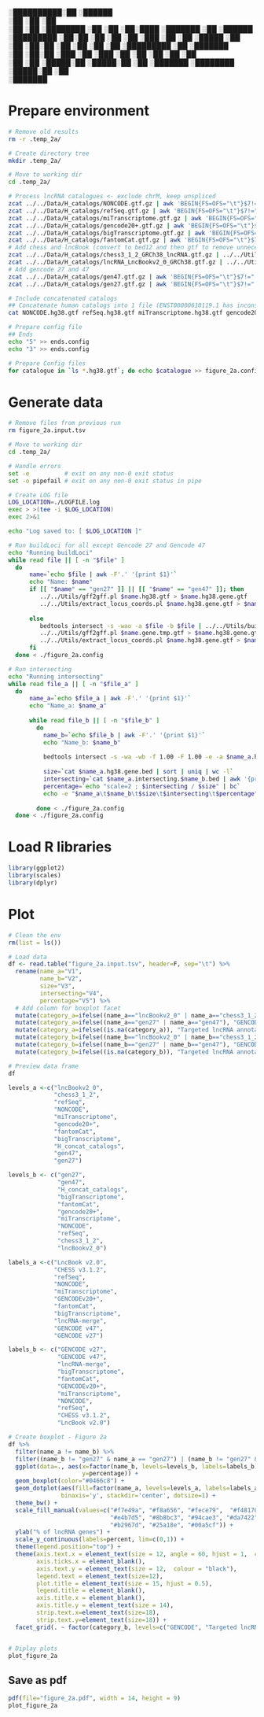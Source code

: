 ░██████████░██                                              ░██████             
░██                                                        ░██   ░██            
░██        ░██ ░████████ ░██    ░██ ░██░████  ░███████           ░██  ░██████   
░█████████ ░██░██    ░██ ░██    ░██ ░███     ░██    ░██      ░█████        ░██  
░██        ░██░██    ░██ ░██    ░██ ░██      ░█████████     ░██       ░███████  
░██        ░██░██   ░███ ░██   ░███ ░██      ░██           ░██       ░██   ░██  
░██        ░██ ░█████░██  ░█████░██ ░██       ░███████     ░████████  ░█████░██ 
                     ░██                                                        
               ░███████                                                         
                                                                                
# Prepare environment
```bash
# Remove old results
rm -r .temp_2a/

# Create directory tree
mkdir .temp_2a/

# Move to working dir
cd .temp_2a/

# Process lncRNA catalogues <- exclude chrM, keep unspliced
zcat ../../Data/H_catalogs/NONCODE.gtf.gz | awk 'BEGIN{FS=OFS="\t"}$7!="."' | awk '$1 ~ /^chr[0-9XY]{1,2}$/ {print $0}' | grep "\S" > NONCODE.hg38.gtf
zcat ../../Data/H_catalogs/refSeq.gtf.gz | awk 'BEGIN{FS=OFS="\t"}$7!="."' | awk '$1 ~ /^chr[0-9XY]{1,2}$/ {print $0}' | grep "\S" > refSeq.hg38.gtf
zcat ../../Data/H_catalogs/miTranscriptome.gtf.gz | awk 'BEGIN{FS=OFS="\t"}$7!="."' | awk '$1 ~ /^chr[0-9XY]{1,2}$/ {print $0}' | grep "\S" > miTranscriptome.hg38.gtf
zcat ../../Data/H_catalogs/gencode20+.gtf.gz | awk 'BEGIN{FS=OFS="\t"}$7!="."' | awk '$1 ~ /^chr[0-9XY]{1,2}$/ {print $0}' | grep "\S" > gencode20+.hg38.gtf
zcat ../../Data/H_catalogs/bigTranscriptome.gtf.gz | awk 'BEGIN{FS=OFS="\t"}$7!="."' | awk '$1 ~ /^chr[0-9XY]{1,2}$/ {print $0}' | grep "\S" > bigTranscriptome.hg38.gtf
zcat ../../Data/H_catalogs/fantomCat.gtf.gz | awk 'BEGIN{FS=OFS="\t"}$7!="."' | awk '$1 ~ /^chr[0-9XY]{1,2}$/ {print $0}' | grep "\S" > fantomCat.hg38.gtf
# Add chess and lncBook (convert to bed12 and then gtf to remove unnecessary data)
zcat ../../Data/H_catalogs/chess3_1_2_GRCh38_lncRNA.gtf.gz | ../../Utils/gff2bed_full.pl - | awk 'BEGIN{FS=OFS="\t"}$6!="."' | awk '$1 ~ /^chr[0-9XY]{1,2}$/ {print $0}' | grep "\S" | ../../Utils/bed12togff - > chess3_1_2.hg38.gtf
zcat ../../Data/H_catalogs/lncRNA_LncBookv2_0_GRCh38.gtf.gz | ../../Utils/gff2bed_full.pl - | awk 'BEGIN{FS=OFS="\t"}$6!="."' | awk '$1 ~ /^chr[0-9XY]{1,2}$/ {print $0}' | grep "\S" | ../../Utils/bed12togff - > lncBookv2_0.hg38.gtf
# Add gencode 27 and 47 
zcat ../../Data/H_catalogs/gen47.gtf.gz | awk 'BEGIN{FS=OFS="\t"}$7!="."' | awk '$1 ~ /^chr[0-9XY]{1,2}$/ {print $0}' | awk '$3=="exon"' | grep "\S" > gen47.hg38.gtf
zcat ../../Data/H_catalogs/gen27.gtf.gz | awk 'BEGIN{FS=OFS="\t"}$7!="."' | awk '$1 ~ /^chr[0-9XY]{1,2}$/ {print $0}' | awk '$3=="exon"' | grep "\S" > gen27.hg38.gtf

# Include concatenated catalogs
## Concatenate human catalogs into 1 file (ENST00000610119.1 has inconsistent strand); remove chrM
cat NONCODE.hg38.gtf refSeq.hg38.gtf miTranscriptome.hg38.gtf gencode20+.hg38.gtf bigTranscriptome.hg38.gtf fantomCat.hg38.gtf | ../../Utils/gff2bed_full.pl - | sort | uniq | grep -vFw "ENST00000610119.1" | awk 'BEGIN{FS=OFS="\t"}$6!="."' | awk '$1 ~ /^chr[0-9XY]{1,2}$/ {print $0}' | grep "\S" | ../../Utils/bed12togff - | ../../Utils/sortgff - | ../../Utils/tmerge --exonOverhangTolerance 8 --tmPrefix IC - | grep '\S' > H_concat_catalogs.hg38.gtf

# Prepare config file
## Ends
echo "5" >> ends.config
echo "3" >> ends.config

# Prepare Config files
for catalogue in `ls *.hg38.gtf`; do echo $catalogue >> figure_2a.config; done
```

# Generate data
```bash

# Remove files from previous run
rm figure_2a.input.tsv

# Move to working dir
cd .temp_2a/

# Handle errors
set -e          # exit on any non-0 exit status
set -o pipefail # exit on any non-0 exit status in pipe

# Create LOG file
LOG_LOCATION=./LOGFILE.log
exec > >(tee -i $LOG_LOCATION)
exec 2>&1

echo "Log saved to: [ $LOG_LOCATION ]"

# Run buildLoci for all except Gencode 27 and Gencode 47
echo "Running buildLoci"
while read file || [ -n "$file" ]
  do
      name=`echo $file | awk -F'.' '{print $1}'`
      echo "Name: $name"
      if [[ "$name" == "gen27" ]] || [[ "$name" == "gen47" ]]; then
         ../../Utils/gff2gff.pl $name.hg38.gtf > $name.hg38.gene.gtf
         ../../Utils/extract_locus_coords.pl $name.hg38.gene.gtf > $name.hg38.gene.bed
      
      else
         bedtools intersect -s -wao -a $file -b $file | ../../Utils/buildLoci.pl - > $name.gene.tmp.gtf
         ../../Utils/gff2gff.pl $name.gene.tmp.gtf > $name.hg38.gene.gtf
         ../../Utils/extract_locus_coords.pl $name.hg38.gene.gtf > $name.hg38.gene.bed
      fi
  done < ./figure_2a.config

# Run intersecting
echo "Running intersecting"
while read file_a || [ -n "$file_a" ]
  do
      name_a=`echo $file_a | awk -F'.' '{print $1}'`
      echo "Name_a: $name_a"
        
      while read file_b || [ -n "$file_b" ]
        do
          name_b=`echo $file_b | awk -F'.' '{print $1}'`
          echo "Name_b: $name_b"
          
          bedtools intersect -s -wa -wb -f 1.00 -F 1.00 -e -a $name_a.hg38.gene.bed -b $name_b.hg38.gene.bed > $name_a.intersecting.$name_b.bed
          
          size=`cat $name_a.hg38.gene.bed | sort | uniq | wc -l`
          intersecting=`cat $name_a.intersecting.$name_b.bed | awk '{print $4}' | sort | uniq | wc -l`
          percentage=`echo "scale=2 ; $intersecting / $size" | bc`
          echo -e "$name_a\t$name_b\t$size\t$intersecting\t$percentage" >> ../figure_2a.input.tsv
          
        done < ./figure_2a.config
  done < ./figure_2a.config
```

# Load R libraries
```r
library(ggplot2)
library(scales)
library(dplyr)
```

# Plot
```r
# Clean the env
rm(list = ls())

# Load data
df <- read.table("figure_2a.input.tsv", header=F, sep="\t") %>%
  rename(name_a="V1",
         name_b="V2",
         size="V3",
         intersecting="V4",
         percentage="V5") %>% 
  # Add column for boxplot facet
  mutate(category_a=ifelse((name_a=="lncBookv2_0" | name_a=="chess3_1_2"), "Non-targeted lncRNA annotations", NA)) %>% 
  mutate(category_a=ifelse((name_a=="gen27" | name_a=="gen47"), "GENCODE", category_a)) %>%
  mutate(category_a=ifelse((is.na(category_a)), "Targeted lncRNA annotations", category_a)) %>% 
  mutate(category_b=ifelse((name_b=="lncBookv2_0" | name_b=="chess3_1_2"), "Non-targeted lncRNA annotations", NA)) %>% 
  mutate(category_b=ifelse((name_b=="gen27" | name_b=="gen47"), "GENCODE", category_b)) %>%
  mutate(category_b=ifelse((is.na(category_b)), "Targeted lncRNA annotations", category_b)) 

# Preview data frame
df

levels_a <-c("lncBookv2_0",
             "chess3_1_2",
             "refSeq",
             "NONCODE",
             "miTranscriptome",
             "gencode20+",
             "fantomCat",
             "bigTranscriptome",
             "H_concat_catalogs",
             "gen47",
             "gen27")

levels_b <- c("gen27",
              "gen47",
              "H_concat_catalogs",
              "bigTranscriptome",
              "fantomCat",
              "gencode20+",
              "miTranscriptome",
              "NONCODE",
              "refSeq",
              "chess3_1_2",
              "lncBookv2_0")

labels_a <-c("LncBook v2.0",
             "CHESS v3.1.2",
             "refSeq",
             "NONCODE",
             "miTranscriptome",
             "GENCODEv20+",
             "fantomCat",
             "bigTranscriptome",
             "lncRNA-merge",
             "GENCODE v47",
             "GENCODE v27")

labels_b <- c("GENCODE v27",
              "GENCODE v47",
              "lncRNA-merge",
              "bigTranscriptome",
              "fantomCat",
              "GENCODEv20+",
              "miTranscriptome",
              "NONCODE",
              "refSeq",
              "CHESS v3.1.2",
              "LncBook v2.0")

# Create boxplot - Figure 2a
df %>% 
  filter(name_a != name_b) %>%
  filter((name_b != "gen27" & name_a == "gen27") | (name_b != "gen27" & name_a == "gen47") | (name_b != "gen47" & name_a == "gen27") | (name_b != "gen47" & name_a == "gen47") | (name_b == "gen27") | (name_b == "gen47")) %>% 
  ggplot(data=., aes(x=factor(name_b, levels=levels_b, labels=labels_b),
                     y=percentage)) +
  geom_boxplot(color="#0466c8") +
  geom_dotplot(aes(fill=factor(name_a, levels=levels_a, labels=labels_a)),
               binaxis='y', stackdir='center', dotsize=1) +
  theme_bw() +
  scale_fill_manual(values=c("#f7e49a", "#f8a656", "#fece79",  "#f48170",
                             "#e4b7d5", "#8b8bc3", "#94cae3", "#da7422",
                             "#b2967d", "#25a18e", "#00a5cf")) +
  ylab("% of lncRNA genes") +
  scale_y_continuous(labels=percent, lim=c(0,1)) +
  theme(legend.position="top") +
  theme(axis.text.x = element_text(size = 12, angle = 60, hjust = 1,  colour = "black"),
        axis.ticks.x = element_blank(),
        axis.text.y = element_text(size = 12,  colour = "black"),
        legend.text = element_text(size=12),
        plot.title = element_text(size = 15, hjust = 0.5),
        legend.title = element_blank(),
        axis.title.x = element_blank(),
        axis.title.y = element_text(size = 14),
        strip.text.x=element_text(size=18),
        strip.text.y=element_text(size=18)) +
  facet_grid(. ~ factor(category_b, levels=c("GENCODE", "Targeted lncRNA annotations","Non-targeted lncRNA annotations")), space="free", scales="free", labeller = label_wrap_gen(18)) -> plot_figure_2a


# Diplay plots
plot_figure_2a
```

## Save as pdf
```r
pdf(file="figure_2a.pdf", width = 14, height = 9)
plot_figure_2a
```
